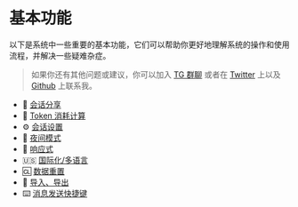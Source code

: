 # 基本功能

以下是系统中一些重要的基本功能，它们可以帮助你更好地理解系统的操作和使用流程，并解决一些疑难杂症。

> 如果你还有其他问题或建议，你可以加入 [TG 群聊](https://t.me/+7fLJJoGV_bJhYTk1) 或者在 [Twitter](https://twitter.com/peekbomb) 上以及 [Github](https://github.com/Peek-A-Booo/L-GPT/discussions) 上联系我。

- 🤝 [会话分享](/basic/conversation-sharing)
- 🧮 [Token 消耗计算](/basic/token-calculation)
- ⚙️ [会话设置](/basic/conversation-setting)
- 🌙 [夜间模式](/basic/dark-mode)
- 📱 [响应式](/basic/responsive)
- 🇺🇸 [国际化/多语言](/basic/i18n)
- 🆑 [数据重置](/basic/data-reset)
- 📲 [导入、导出](/basic/export-import)
- ⌨️ [消息发送快捷键](/basic/send-message)
